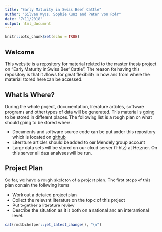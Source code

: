 ```yaml
---
title: "Early Maturity in Swiss Beef Cattle"
author: "Silvan Wyss, Sophie Kunz and Peter von Rohr"
date: "7/11/2018"
output: html_document
---
```


```r
knitr::opts_chunk$set(echo = TRUE)
```

## Welcome
This website is a repository for material related to the master thesis project on "Early Maturity in Swiss Beef Cattle". The reason for having this repository is that it allows for great flexibility in how and from where the material stored here can be accessed. 


## What Is Where?
During the whole project, documentation, literature articles, software programs and other types of data will be generated. This material is going to be stored in different places. The following list is a rough plan on what should going to be stored where.

* Documents and software source code can be put under this repository which is located on [github](https://github.com/charlotte-ngs/EarlyMaturityBeef)
* Literature articles should be added to our Mendely group account
* Large data sets will be stored on our cloud server (1-htz) at Hetzner. On this server all data analyses will be run.


## Project Plan
So far, we have a rough skeleton of a project plan. The first steps of this plan contain the following items

* Work out a detailed project plan
* Collect the relevant literature on the topic of this project
* Put together a literature review
* Describe the situation as it is both on a national and an interantional level.



```r
cat(rmddochelper::get_latest_change(), "\n")
```
